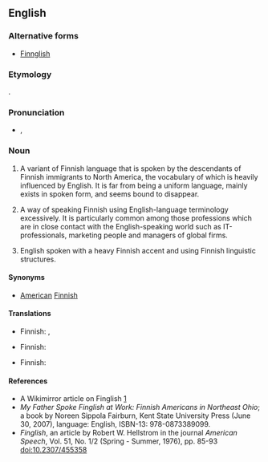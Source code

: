 ==English==
{{wikipedia}}

===Alternative forms===
* [[Finnglish]]

===Etymology===
{{blend|Finnish|English}}.

===Pronunciation===
* {{enPR|fĭng'glĭsh}}, {{IPA|/ˈfɪŋɡlɪʃ/|/ˈfiŋɡlɪʃ/}}

===Noun===
{{en-noun|-}}

# {{context|US|regional|lang=en}} A variant of Finnish language that is spoken by the descendants of Finnish immigrants to North America, the vocabulary of which is heavily influenced by English. It is far from being a uniform language, mainly exists in spoken form, and seems bound to disappear.
# {{context|derogative|lang=en}} A way of speaking Finnish using English-language terminology excessively. It is particularly common among those professions which are in close contact with the English-speaking world such as IT-professionals, marketing people and managers of global firms.
# {{context|derogative|lang=en}} English spoken with a heavy Finnish accent and using Finnish linguistic structures.

====Synonyms====
* {{sense|variant of Finnish spoken in North America}} [[American]] [[Finnish]]

====Translations====
{{trans-top|variant of Finnish}}
* Finnish: {{t|fi|amerikansuomi}}, {{t|fi|fingelska}}
{{trans-mid}}
{{trans-bottom}}

{{trans-top|way of speaking Finnish using English terminology}}
* Finnish: {{t|fi|fingliska}}
{{trans-mid}}
{{trans-bottom}}

{{trans-top|broken English}}
* Finnish: {{t|fi|fingliska}}
{{trans-mid}}
{{trans-bottom}}

====References====
* A Wikimirror article on Finglish [http://www.wikimirror.com/Finglish]
* ''My Father Spoke Finglish at Work: Finnish Americans in Northeast Ohio''; a book by Noreen Sippola Fairburn, Kent State University Press (June 30, 2007), language: English, ISBN-13: 978-0873389099.
* ''Finglish'', an article by Robert W. Hellstrom in the journal ''American Speech'', Vol. 51, No. 1/2 (Spring - Summer, 1976), pp. 85-93 doi:10.2307/455358